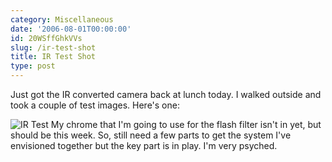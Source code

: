 ```yaml
---
category: Miscellaneous
date: '2006-08-01T00:00:00'
id: 20WSffGhkVVs
slug: /ir-test-shot
title: IR Test Shot
type: post
---
```


Just got the IR converted camera back at lunch today. I walked
outside and took a couple of test images. Here's one:

![IR Test](http://www.alanwsmith.com/blog/wp-content/uploads/ir-test.jpg "IR Test")
My chrome that I'm going to use for the flash filter isn't in yet,
but should be this week. So, still need a few parts to get the
system I've envisioned together but the key part is in play. I'm
very psyched.